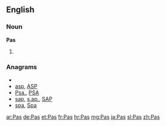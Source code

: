 {{also|pas}}
==English==

===Noun===
'''Pas'''

# {{plural of|[[Pa]]}}

===Anagrams===
* {{alphagram|[[APS#English|APS]]}} 
* [[asp#English|asp]], [[ASP#English|ASP]]
* [[Psa.#English|Psa.]], [[PSA#English|PSA]]
* [[sap#English|sap]], [[s.ap.#English|s.ap.]], [[SAP#English|SAP]]
* [[spa#English|spa]], [[Spa#English|Spa]]

[[ar:Pas]]
[[de:Pas]]
[[et:Pas]]
[[fr:Pas]]
[[hr:Pas]]
[[mg:Pas]]
[[ja:Pas]]
[[sl:Pas]]
[[zh:Pas]]